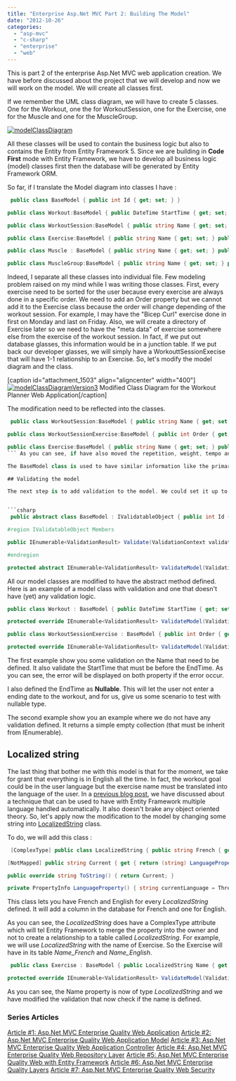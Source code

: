 ```yaml
---
title: "Enterprise Asp.Net MVC Part 2: Building The Model"
date: "2012-10-26"
categories: 
  - "asp-mvc"
  - "c-sharp"
  - "enterprise"
  - "web"
---
```


This is part 2 of the enterprise Asp.Net MVC web application creation. We have before discussed about the project that we will develop and now we will work on the model. We will create all classes first.

If we remember the UML class diagram, we will have to create 5 classes. One for the Workout, one the for WorkoutSession, one for the Exercise, one for the Muscle and one for the MuscleGroup.

[![](http://patrickdesjardins.com/blog/wp-content/uploads/2012/09/modelClassDiagram.png "modelClassDiagram")](http://patrickdesjardins.com/blog/enterprise-asp-net-part-1-mvc-the-planification/modelclassdiagram)

All these classes will be used to contain the business logic but also to contains the Entity from Entity Framework 5. Since we are building in **Code First** mode with Entity Framework, we have to develop all business logic (model) classes first then the database will be generated by Entity Framework ORM.

So far, if I translate the Model diagram into classes I have :


```csharp
 public class BaseModel { public int Id { get; set; } }

public class Workout:BaseModel { public DateTime StartTime { get; set; } public DateTime EndTime { get; set; } public string Name { get; set; } public string Goal{ get; set; } public ICollection<WorkoutSession> Sessions { get; set; } }

public class WorkoutSession:BaseModel { public string Name { get; set; } public ICollection<Exercise> Exercises { get; set; } }

public class Exercise:BaseModel { public string Name { get; set; } public string Repetitions { get; set; } public string Weights { get; set; } public string Tempo { get; set; } public TimeSpan RestBetweenSet{ get; set; } public virtual Muscle Muscle { get; set; } public ICollection<WorkoutSession> WorkoutSessions { get; set; } }

public class Muscle : BaseModel { public string Name { get; set; } public virtual MuscleGroup Group { get; set; } public ICollection<Exercise> Exercises { get; set; } }

public class MuscleGroup:BaseModel { public string Name { get; set; } public ICollection<Muscle> Muscles { get; set; } } 
```

Indeed, I separate all these classes into individual file. Few modeling problem raised on my mind while I was writing those classes. First, every exercise need to be sorted for the user because every exercise are always done in a specific order. We need to add an Order property but we cannot add it to the Exercise class because the order will change depending of the workout session. For example, I may have the "Bicep Curl" exercise done in first on Monday and last on Friday. Also, we will create a directory of Exercise later so we need to have the "meta data" of exercise somewhere else from the exercise of the workout session. In fact, if we put out database glasses, this information would be in a junction table. If we put back our developer glasses, we will simply have a WorkouttSessionExecise that will have 1-1 relationship to an Exercise. So, let's modify the model diagram and the class.

[caption id="attachment\_1503" align="aligncenter" width="400"] [![](http://patrickdesjardins.com/blog/wp-content/uploads/2012/10/modelClassDiagramVersion3-400x302.png "modelClassDiagramVersion3")](http://patrickdesjardins.com/blog/enterprise-asp-net-mvc-part-2-building-the-model/modelclassdiagramversion3) Modified Class Diagram for the Workout Planner Web Application[/caption]

The modification need to be reflected into the classes.


```csharp
 public class WorkoutSession:BaseModel { public string Name { get; set; } public ICollection<WorkoutSessionExercise> WorkoutSessionExercises { get; set; } public virtual Workout Workout { get; set; } }

public class WorkoutSessionExercise:BaseModel { public int Order { get; set; } public string Repetitions { get; set; } public string Weights { get; set; } public string Tempo { get; set; } public TimeSpan RestBetweenSet { get; set; } public virtual Exercise Exercise { get; set; } public virtual WorkoutSession WorkoutSession { get; set; } }

public class Exercise:BaseModel { public string Name { get; set; } public virtual Muscle Muscle { get; set; } public ICollection<WorkoutSessionExercise> WorkoutSessionExercices { get; set; } } 
``` As you can see, if have also moved the repetition, weight, tempo and all specific user/workout session information into something that will let the user add his information while having the Exercise class having the static information like the name of the exercise and the muscle concerned.

The BaseModel class is used to have similar information like the primary key which is an Integer. Later, other information will be added.

## Validating the model

The next step is to add validation to the model. We could set it up to the setter of every property where we want to have some validation but we can also use the **IValidateObject** interface to let the ModelBinding system of Asp.Net MVC handle validation of every model object. If you want more information concerning the IValidationObject, I suggest you to go read this [blog post about IValidationObject interface](http://patrickdesjardins.com/blog/how-to-validate-model-object-with-asp-net-mvc-correctly). In short, the **ModelBinding** will verify every Validate method of the model when bound back to the controller and it will also Validate the object before saving it into Entity Framework. So, we have double validation automatically execute by .Net Framework. This is a big advantage because we cannot forget to validate the model since the framework do it for us. To make it mandatory we will inherit the interface from the **BaseModel** class and create an abstract method that will be defined on every model. This way, we are sure that we will have model with validation defined.


```csharp
 public abstract class BaseModel : IValidatableObject { public int Id { get; set; }

#region IValidatableObject Members

public IEnumerable<ValidationResult> Validate(ValidationContext validationContext) { return ValidateModel(validationContext); }

#endregion

protected abstract IEnumerable<ValidationResult> ValidateModel(ValidationContext validationContext); } 
```

All our model classes are modified to have the abstract method defined. Here is an example of a model class with validation and one that doesn't have (yet) any validation logic.

```csharp
public class Workout : BaseModel { public DateTime StartTime { get; set; } public DateTime? EndTime { get; set; } public string Name { get; set; } public string Goal { get; set; } public ICollection<WorkoutSession> Sessions { get; set; }

protected override IEnumerable<ValidationResult> ValidateModel(ValidationContext validationContext) { if (string.IsNullOrEmpty(Name)) { yield return new ValidationResult("Name is mandatory", new[] {"Name"}); } if (EndTime.HasValue) { if (StartTime > EndTime.Value) { yield return new ValidationResult("EndTime must be after the StartTime", new[] {"StartTime", "EndTime"}); } } } }

public class WorkoutSessionExercise : BaseModel { public int Order { get; set; } public string Repetitions { get; set; } public string Weights { get; set; } public string Tempo { get; set; } public TimeSpan RestBetweenSet { get; set; } public virtual Exercise Exercise { get; set; } public virtual WorkoutSession WorkoutSession { get; set; }

protected override IEnumerable<ValidationResult> ValidateModel(ValidationContext validationContext) { return new Collection<ValidationResult>(); } } 
```

The first example show you some validation on the Name that need to be defined. It also validate the StartTime that must be before the EndTime. As you can see, the error will be displayed on both property if the error occur.

I also defined the EndTime as **Nullable**. This will let the user not enter a ending date to the workout, and for us, give us some scenario to test with nullable type.

The second example show you an example where we do not have any validation defined. It returns a simple empty collection (that must be inherit from IEnumerable).

## Localized string

The last thing that bother me with this model is that for the moment, we take for grant that everything is in English all the time. In fact, the workout goal could be in the user language but the exercise name must be translated into the language of the user. In a [previous blog post](http://patrickdesjardins.com/blog/how-to-have-localized-string-with-mvc-and-entity-framework), we have discussed about a technique that can be used to have with Entity Framework multiple language handled automatically. It also doesn't brake any object oriented theory. So, let's apply now the modification to the model by changing some string into [LocalizedString](http://patrickdesjardins.com/blog/how-to-have-localized-string-with-mvc-and-entity-framework) class.

To do, we will add this class : 
```csharp
 [ComplexType] public class LocalizedString { public string French { get; set; } public string English { get; set; }

[NotMapped] public string Current { get { return (string) LanguageProperty().GetValue(this); } set { LanguageProperty().SetValue(this, value); } }

public override string ToString() { return Current; }

private PropertyInfo LanguageProperty() { string currentLanguage = Thread.CurrentThread.CurrentUICulture.DisplayName; return GetType().GetProperty(currentLanguage); } } 
```

This class lets you have French and English for every _LocalizedString_ defined. It will add a column in the database for French and one for English.

As you can see, the _LocalizedString_ does have a ComplexType attribute which will tel Entity Framework to merge the property into the owner and not to create a relationship to a table called _LocalizedString_. For example, we will use _LocalizedString_ with the name of Exercise. So the Exercise will have in its table _Name\_French_ and _Name\_English_.


```csharp
 public class Exercise : BaseModel { public LocalizedString Name { get; set; } public virtual Muscle Muscle { get; set; } public ICollection<WorkoutSessionExercise> WorkoutSessionExercices { get; set; }

protected override IEnumerable<ValidationResult> ValidateModel(ValidationContext validationContext) { if (Name==null) { yield return new ValidationResult("Name is mandatory", new[] {"Name"}); } } } 
```

As you can see, the Name property is now of type _LocalizedString_ and we have modified the validation that now check if the name is defined.

### Series Articles

[Article #1: Asp.Net MVC Enterprise Quality Web Application](http://patrickdesjardins.com/blog/enterprise-asp-net-part-1-mvc-the-planification) [Article #2: Asp.Net MVC Enterprise Quality Web Application Model](http://patrickdesjardins.com/blog/enterprise-asp-net-mvc-part-2-building-the-model) [Article #3: Asp.Net MVC Enterprise Quality Web Application Controller](http://patrickdesjardins.com/blog/enterprise-asp-net-mvc-part-3-controller) [Article #4: Asp.Net MVC Enterprise Quality Web Repository Layer](http://patrickdesjardins.com/blog/enterprise-asp-net-mvc-part-4-repository) [Article #5: Asp.Net MVC Enterprise Quality Web with Entity Framework](http://patrickdesjardins.com/blog/enterprise-asp-net-mvc-part-5-database-context-and-impersonate-data) [Article #6: Asp.Net MVC Enterprise Quality Layers](http://patrickdesjardins.com/blog/enterprise-asp-net-mvc-part-6-the-three-layers-of-validation) [Article #7: Asp.Net MVC Enterprise Quality Web Security](http://patrickdesjardins.com/blog/enterprise-asp-net-mvc-part-7-securing-action-with-role-authorization)
